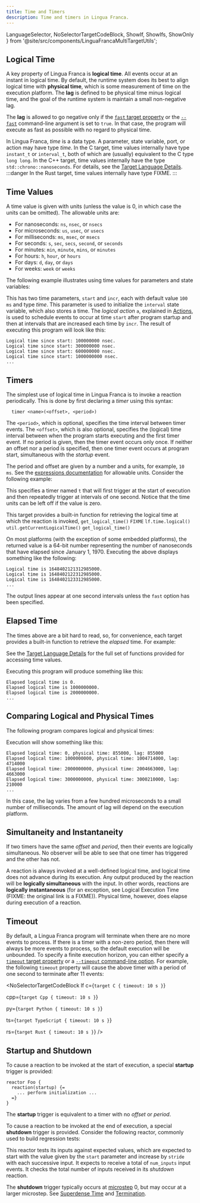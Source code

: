 ```yaml
---
title: Time and Timers
description: Time and timers in Lingua Franca.
---
```


  LanguageSelector,
  NoSelectorTargetCodeBlock,
  ShowIf, ShowIfs, ShowOnly
} from '@site/src/components/LinguaFrancaMultiTargetUtils';

<LanguageSelector c cpp py rs ts />

## Logical Time

A key property of Lingua Franca is **logical time**. All events occur at an instant in logical time. By default, the runtime system does its best to align logical time with **physical time**, which is some measurement of time on the execution platform. The **lag** is defined to be physical time minus logical time, and the goal of the runtime system is maintain a small non-negative lag.

The **lag** is allowed to go negative only if the [`fast` target property](<../reference/Target Declaration.mdx#fast>) or the [`--fast`](<../reference/Target Declaration.mdx#command-line-arguments>) command-line argument is set to `true`. In that case, the program will execute as fast as possible with no regard to physical time.

<ShowOnly c cpp rs>

  In Lingua Franca, $time$ is a data type.
  A parameter, state variable, port, or action may have type $time$.
  <ShowOnly c>
    In the C target, time values internally have type `instant_t` or `interval_t`,
    both of which are (usually) equivalent to the C type `long long`.
  </ShowOnly>
  <ShowOnly cpp>
    In the C++ target, time values internally have the type `std::chrono::nanoseconds`. For details, see the [Target Language Details](<../reference/Target Language Details.mdx>).
  </ShowOnly>
  <ShowOnly lf-rs>
:::danger
In the Rust target, time values internally have type FIXME.
:::
  </ShowOnly>

</ShowOnly>

## Time Values

A time value is given with units (unless the value is 0, in which case the units can be omitted).
The allowable units are:

- For nanoseconds: `ns`, `nsec`, or `nsecs`
- For microseconds: `us`, `usec`, or `usecs`
- For milliseconds: `ms`, `msec`, or `msecs`
- For seconds: `s`, `sec`, `secs`, `second`, or `seconds`
- For minutes: `min`, `minute`, `mins`, or `minutes`
- For hours: `h`, `hour`, or `hours`
- For days: `d`, `day`, or `days`
- For weeks: `week` or `weeks`

The following example illustrates using time values for parameters and state variables:


<NoSelectorTargetCodeBlock c={C_SlowingClock} cpp={Cpp_SlowingClock} py={Py_SlowingClock} rs={Rs_SlowingClock} ts={TS_SlowingClock} lf />

This has two time parameters, `start` and `incr`, each with default value `100 ms` <ShowOnly c cpp rs inline>and type $time$</ShowOnly>. This parameter is used to initialize the `interval` state variable, which also stores a time. The $logical$ $action$ `a`, explained in [Actions](<../writing-reactors/Actions.mdx#logical-actions>), is used to schedule events to occur at time `start` after program startup and then at intervals that are increased each time by `incr`. The result of executing this program will look like this:

```
Logical time since start: 100000000 nsec.
Logical time since start: 300000000 nsec.
Logical time since start: 600000000 nsec.
Logical time since start: 1000000000 nsec.
...
```

## Timers

The simplest use of logical time in Lingua Franca is to invoke a reaction periodically. This is done by first declaring a $timer$ using this syntax:

```lf
  timer <name>(<offset>, <period>)
```

The `<period>`, which is optional, specifies the time interval between timer events. The `<offset>`, which is also optional, specifies the (logical) time interval between when the program starts executing and the first timer event. If no period is given, then the timer event occurs only once. If neither an offset nor a period is specified, then one timer event occurs at program start, simultaneous with the $startup$ event.

The period and offset are given by a number and a units, for example, `10 ms`. See the [expressions documentation](<../reference/Expressions.mdx#basic-expressions>) for allowable units. Consider the following example:


<NoSelectorTargetCodeBlock c={C_Timer} cpp={Cpp_Timer} py={Py_Timer} rs={Rs_Timer} ts={TS_Timer} lf />

This specifies a timer named `t` that will first trigger at the start of execution and then repeatedly trigger at intervals of one second. Notice that the time units can be left off if the value is zero.

This target provides a built-in function for retrieving the logical time at which the reaction is invoked, 
<ShowOnly c inline>`get_logical_time()`</ShowOnly>
<ShowOnly cpp inline>`FIXME`</ShowOnly>
<ShowOnly py inline>`lf.time.logical()`</ShowOnly>
<ShowOnly ts inline>`util.getCurrentLogicalTime()`</ShowOnly>
<ShowOnly rs inline>`get_logical_time()`</ShowOnly>

On most platforms (with the exception of some embedded platforms), the returned value is a 64-bit number representing the number of nanoseconds that have elapsed since January 1, 1970. Executing the above displays something like the following:

```
Logical time is 1648402121312985000.
Logical time is 1648402122312985000.
Logical time is 1648402123312985000.
...
```

The output lines appear at one second intervals unless the `fast` option has been specified.

## Elapsed Time

The times above are a bit hard to read, so, for convenience, each target provides a built-in function to retrieve the _elapsed_ time. For example:


<NoSelectorTargetCodeBlock c={C_TimeElapsed} cpp={Cpp_TimeElapsed} py={Py_TimeElapsed} rs={Rs_TimeElapsed} ts={TS_TimeElapsed} lf />

See the [Target Language Details](<../reference/Target Language Details.mdx>) for the full set of functions provided for accessing time values.

Executing this program will produce something like this:

```
Elapsed logical time is 0.
Elapsed logical time is 1000000000.
Elapsed logical time is 2000000000.
...
```

## Comparing Logical and Physical Times

The following program compares logical and physical times:


<NoSelectorTargetCodeBlock c={C_TimeLag} cpp={Cpp_TimeLag} py={Py_TimeLag} rs={Rs_TimeLag} ts={TS_TimeLag} lf />

Execution will show something like this:

```
Elapsed logical time: 0, physical time: 855000, lag: 855000
Elapsed logical time: 1000000000, physical time: 1004714000, lag: 4714000
Elapsed logical time: 2000000000, physical time: 2004663000, lag: 4663000
Elapsed logical time: 3000000000, physical time: 3000210000, lag: 210000
...
```

In this case, the lag varies from a few hundred microseconds to a small number of milliseconds. The amount of lag will depend on the execution platform.

## Simultaneity and Instantaneity

If two timers have the same _offset_ and _period_, then their events are logically simultaneous. No observer will be able to see that one timer has triggered and the other has not.

A reaction is always invoked at a well-defined logical time, and logical time does not advance during its execution. Any output produced by the reaction will be **logically simultaneous** with the input. In other words, reactions are **logically instantaneous** (for an exception, see Logical Execution Time (FIXME: the original link is a FIXME)). Physical time, however, does elapse during execution of a reaction.

## Timeout

By default, a Lingua Franca program will terminate when there are no more events to process. If there is a timer with a non-zero period, then there will always be more events to process, so the default execution will be unbounded. To specify a finite execution horizon, you can either specify a [`timeout` target property](<../reference/Target Declaration.mdx#timeout>) or a [`--timeout` command-line option](<../reference/Target Declaration.mdx#command-line-arguments>). For example, the following `timeout` property will cause the above timer with a period of one second to terminate after 11 events:

<NoSelectorTargetCodeBlock lf
  c={`target C {
  timeout: 10 s
}`}

  cpp={`target Cpp {
  timeout: 10 s
}`}

  py={`target Python {
  timeout: 10 s
}`}

  ts={`target TypeScript {
  timeout: 10 s
}`}

  rs={`target Rust {
  timeout: 10 s
}`}
/>

## Startup and Shutdown

To cause a reaction to be invoked at the start of execution, a special **startup** trigger is provided:

```lf
reactor Foo {
  reaction(startup) {=
    ... perform initialization ...
  =}
}
```

The **startup** trigger is equivalent to a timer with no _offset_ or _period_.

To cause a reaction to be invoked at the end of execution, a special **shutdown** trigger is provided. Consider the following reactor, commonly used to build regression tests:


<NoSelectorTargetCodeBlock c={C_TestCount} cpp={Cpp_TestCount} py={Py_TestCount} rs={Rs_TestCount} ts={TS_TestCount} lf />

This reactor tests its inputs against expected values, which are expected to start with the value given by the `start` parameter and increase by `stride` with each successive input. It expects to receive a total of `num_inputs` input events. It checks the total number of inputs received in its $shutdown$ reaction.

The **shutdown** trigger typically occurs at [microstep](<../writing-reactors/Actions.mdx#superdense-time>) 0, but may occur at a larger microstep. See [Superdense Time](<../writing-reactors/Actions.mdx#superdense-time>) and [Termination](../writing-reactors/Termination.mdx).
